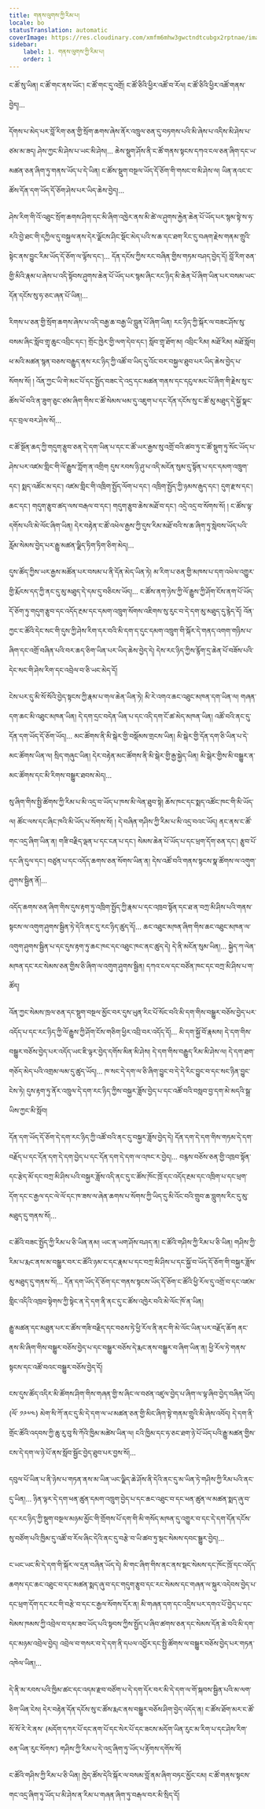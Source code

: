```yaml
---
title: གནས་ལུགས་ཀྱི་རིམ་པ།
locale: bo
statusTranslation: automatic
coverImage: https://res.cloudinary.com/xmfm6mhw3gwctndtcubgx2rptnae/image/upload/v1740468922/small_cover_tratado_de_psicologia_revolucionaria_a4c0dca4e0.webp
sidebar:
    label: 1. གནས་ལུགས་ཀྱི་རིམ་པ།
    order: 1
---
```

ང་ཚོ་སུ་ཡིན། ང་ཚོ་གང་ནས་ཡོང་། ང་ཚོ་གང་དུ་འགྲོ། ང་ཚོ་ཅིའི་ཕྱིར་འཚོ་བ་རོལ། ང་ཚོ་ཅིའི་ཕྱིར་འཚོ་གནས་བྱེད།…

དོགས་པ་མེད་པར་བློ་རིག་ཅན་གྱི་སྲོག་ཆགས་ཞེས་ནོར་འཁྲུལ་ཅན་དུ་བཏགས་པའི་མི་ཞེས་པ་འདིས་མི་ཤེས་པ་ཙམ་མ་ཟད། ཤེས་ཀྱང་མི་ཤེས་པ་ཡང་མི་ཤེས།… ཆེས་སྡུག་ཤོས་ནི་ང་ཚོ་གནས་སྟངས་དཀའ་ངལ་ཅན་ཞིག་དང་ཡ་མཚན་ཅན་ཞིག་ཏུ་གནས་ཡོད་པ་དེ་ཡིན། ང་ཚོས་སྡུག་བསྔལ་ཡོད་དོ་ཅོག་གི་གསང་བ་མི་ཤེས་ལ། ཡིན་ནའང་ང་ཚོས་དོན་དག་ཡོད་དོ་ཅོག་ཤེས་པར་ཡིད་ཆེས་བྱེད།…

ཤེས་རིག་གི་འོ་འཐུང་སྲོག་ཆགས་ཤིག་དང་མི་ཞིག་འཁྱེར་ནས་མི་ཚེ་ལ་ཤུགས་རྐྱེན་ཆེན་པོ་ཡོད་པར་སྙམ་སྟེ་ས་ཧ་རའི་བྱེ་ཐང་གི་དཀྱིལ་དུ་བསྐྱལ་ནས་དེར་ལྗོངས་ཤིང་སྡོང་མེད་པའི་ས་ཆ་དང་ཐག་རིང་དུ་བཞག་རྗེས་གནམ་གྲུའི་སྟེང་ནས་བྱུང་རིམ་ཡོད་དོ་ཅོག་ལ་ལྟོས་དང༌།… དོན་དངོས་ཀྱིས་རང་བཞིན་གྱིས་གཏམ་བཤད་བྱེད་དོ། བློ་རིག་ཅན་གྱི་མིའི་རྣམ་པ་ཞེས་པ་འདི་སྟོབས་ཤུགས་ཆེན་པོ་ཡོད་པར་སྙམ་ཞིང་རང་ཉིད་མི་ཆེན་པོ་ཞིག་ཡིན་པར་བསམ་ཡང་དོན་དངོས་སུ་ཧ་ཅང་ཞན་པོ་ཡིན།…

རིགས་པ་ཅན་གྱི་སྲོག་ཆགས་ཞེས་པ་འདི་བརྒྱ་ཆ་བརྒྱ་ཡི་བླུན་པོ་ཞིག་ཡིན། རང་ཉིད་ཀྱི་སྐོར་ལ་བཟང་ཤོས་སུ་བསམ་ཞིང་སློབ་གྲྭ་ཆུང་འབྲིང་དང་། གྲོང་ཁྱེར་གྱི་ལག་དེབ་དང་། སློབ་གྲྭ་ཐོག་མ། འབྲིང་རིམ། མཐོ་རིམ། མཐོ་སློབ། ཕ་མའི་མཚན་སྙན་བཅས་བརྒྱུད་ནས་རང་ཉིད་ཀྱི་འཚོ་བ་ཡིད་དུ་འོང་བར་བསྐྱལ་ཐུབ་པར་ཡིད་ཆེས་བྱེད་པ་སོགས་སོ། ། འོན་ཀྱང་ཡི་གེ་མང་པོ་དང་སྤྱོད་བཟང་དེ་འདྲ་དང་མཚན་གནས་དང་དངུལ་མང་པོ་ཞིག་གི་རྗེས་སུ་ང་ཚོས་ཕོ་བའི་ན་ཟུག་ཅུང་ཙམ་ཞིག་གིས་ང་ཚོ་སེམས་ཕམ་དུ་འཇུག་པ་དང་དོན་དངོས་སུ་ང་ཚོ་མུ་མཐུད་དེ་སྐྱོ་སྣང་དང་བྲལ་བར་ཤེས་སོ།…

ང་ཚོ་སྔོན་ཆད་ཀྱི་གདུག་རྩུབ་ཅན་དེ་དག་ཡིན་པ་དང་ང་ཚོ་ཡར་རྒྱས་སུ་འགྲོ་བའི་ཚབ་ཏུ་ང་ཚོ་སྡུག་ཏུ་སོང་ཡོད་པ་ཤེས་པར་འཛམ་གླིང་གི་ལོ་རྒྱུས་ཀློག་ན་འགྲིག དུས་རབས་ཉི་ཤུ་པ་འདི་མངོན་སུམ་དུ་སྟོན་པ་དང་དམག་འཁྲུག་དང་། སྨད་འཚོང་མ་དང་། འཛམ་གླིང་གི་འཁྲིག་སྤྱོད་ལོག་པ་དང་། འཁྲིག་སྤྱོད་ཀྱི་ཉམས་རྒུད་དང་། དུག་རྫས་དང་། ཆང་དང་། གདུག་རྩུབ་ཚད་ལས་བརྒལ་བ་དང་། གདུག་རྩུབ་ཆེས་མཐོ་བ་དང་། འདྲེ་འདྲ་བ་སོགས་སོ། ། ང་ཚོས་ལྟ་དགོས་པའི་མེ་ལོང་ཞིག་ཡིན། དེར་བརྟེན་ང་ཚོ་འཕེལ་རྒྱས་ཀྱི་དུས་རིམ་མཐོ་བའི་ས་ཆ་ཞིག་ཏུ་སླེབས་ཡོད་པའི་རློམ་སེམས་བྱེད་པར་རྒྱུ་མཚན་ལྗིད་ཏིག་ཏིག་ཅིག་མེད།…

དུས་ཚོད་ཀྱིས་ཡར་རྒྱས་མཚོན་པར་བསམ་པ་ནི་དོན་མེད་ཡིན་ཏེ། མ་རིག་པ་ཅན་གྱི་མཁས་པ་དག་འཕེལ་འགྱུར་གྱི་རྨོངས་དད་ཀྱི་ནང་དུ་མུ་མཐུད་དེ་དམ་དུ་བཅིངས་ཡོད།… ང་ཚོས་ནག་ཉེས་ཀྱི་ལོ་རྒྱུས་ཀྱི་ཤོག་ངོས་ནག་པོ་ཡོད་དོ་ཅོག་ཏུ་གདུག་རྩུབ་དང་འདོད་རྔམ་དང་དམག་འཁྲུག་སོགས་འཇིགས་སུ་རུང་བ་དེ་དག་མུ་མཐུད་དུ་རྙེད་དོ། འོན་ཀྱང་ང་ཚོའི་དེང་སང་གི་དུས་ཀྱི་ཤེས་རིག་དར་བའི་མི་དག་ད་དུང་དམག་འཁྲུག་གི་སྐོར་དེ་གནད་འགག་གཉིས་པ་ཞིག་དང་འགྲོ་བཞིན་པའི་བར་ཆད་ཅིག་ཡིན་པར་ཡིད་ཆེས་བྱེད་དེ། དེས་རང་ཉིད་ཀྱིས་རྙོག་དྲ་ཆེན་པོ་བཟོས་པའི་དེང་སང་གི་ཤེས་རིག་དང་འབྲེལ་བ་ཅི་ཡང་མེད་དོ།

ངེས་པར་དུ་མི་སོ་སོའི་བྱེད་སྟངས་ཀྱི་རྣམ་པ་གལ་ཆེན་ཡིན་ཏེ། མི་རེ་འགའ་ཆང་འཐུང་མཁན་དག་ཡིན་ལ། གཞན་དག་ཆང་མི་འཐུང་མཁན་ཡིན། དེ་དག་དྲང་བདེན་ཡིན་པ་དང་འདི་དག་ངོ་ཚ་མེད་མཁན་ཡིན། འཚོ་བའི་ནང་དུ་དོན་དག་ཡོད་དོ་ཅོག་ཡོད།… མང་ཚོགས་ནི་མི་སྒེར་གྱི་བསྡོམས་གྲངས་ཡིན། མི་སྒེར་གྱི་དོན་དག་ཅི་ཡིན་པ་དེ་མང་ཚོགས་ཡིན་ལ། སྲིད་གཞུང་ཡིན། དེར་བརྟེན་མང་ཚོགས་ནི་མི་སྒེར་གྱི་རྒྱ་སྐྱེད་ཡིན། མི་སྒེར་གྱིས་མི་བསྒྱུར་ན་མང་ཚོགས་དང་མི་རིགས་བསྒྱུར་ཐབས་མེད།…

སུ་ཞིག་གིས་སྤྱི་ཚོགས་ཀྱི་རིམ་པ་མི་འདྲ་བ་ཡོད་པ་ཁས་མི་ལེན་ཐུབ་སྟེ། ཆོས་ཁང་དང་སྨད་འཚོང་ཁང་གི་མི་ཡོད་ལ། ཚོང་ལས་དང་ཞིང་ཁའི་མི་ཡོད་པ་སོགས་སོ། ། དེ་བཞིན་གཤིས་ཀྱི་རིམ་པ་མི་འདྲ་བའང་ཡོད། ནང་ནས་ང་ཚོ་གང་འདྲ་ཞིག་ཡིན་ན། གཟི་བརྗིད་ལྡན་པ་དང་ངན་པ་དང་། སེམས་ཆེན་པོ་ཡོད་པ་དང་ཕྲག་དོག་ཅན་དང་། རྩུབ་པོ་དང་ཞི་དུལ་དང་། བཙུན་པ་དང་འདོད་ཆགས་ཅན་སོགས་ཡིན་ན། དེས་འཚོ་བའི་གནས་སྟངས་སྣ་ཚོགས་ལ་འགུག་ཤུགས་སྦྱིན་ནོ།…

འདོད་ཆགས་ཅན་ཞིག་གིས་དུས་རྟག་ཏུ་འཁྲིག་སྤྱོད་ཀྱི་རྣམ་པ་དང་འཁྲབ་སྟོན་དང་ཐ་ན་བཀྲ་མི་ཤིས་པའི་གནས་སྟངས་ལ་འགུག་ཤུགས་སྦྱིན་ཏེ་དེའི་ནང་དུ་རང་ཉིད་ཚུད་དོ།… ཆང་འཐུང་མཁན་ཞིག་གིས་ཆང་འཐུང་མཁན་ལ་འགུག་ཤུགས་སྦྱིན་པ་དང་དུས་རྟག་ཏུ་ཆང་ཁང་དང་འཐུང་ཁང་ནང་ཚུད་དེ། དེ་ནི་མངོན་སུམ་ཡིན།… སྐྱེད་ཀ་ལེན་མཁན་དང་རང་སེམས་ཅན་གྱིས་ཅི་ཞིག་ལ་འགུག་ཤུགས་སྦྱིན། དཀའ་ངལ་དང་བཙོན་ཁང་དང་བཀྲ་མི་ཤིས་པ་ག་ཚོད།

འོན་ཀྱང་སེམས་ཁྲལ་ཅན་དང་སྡུག་བསྔལ་མྱོང་བར་དུས་ཡུན་རིང་པོ་སོང་བའི་མི་དག་གིས་བསྒྱུར་བཅོས་བྱེད་པར་འདོད་པ་དང་རང་ཉིད་ཀྱི་ལོ་རྒྱུས་ཀྱི་ཤོག་ངོས་གཅིག་ཕྱིར་འབྲི་བར་འདོད་དོ།… མི་དག་སྐྱོ་བོ་རྣམས། དེ་དག་གིས་བསྒྱུར་བཅོས་བྱེད་པར་འདོད་ཡང་ཇི་ལྟར་བྱེད་དགོས་མིན་མི་ཤེས། དེ་དག་གིས་བརྒྱུད་རིམ་མི་ཤེས་ལ། དེ་དག་ཐག་གཅོད་མེད་པའི་འགྲམ་ལམ་དུ་ཚུད་ཡོད།… ཁ་སང་དེ་དག་ལ་ཅི་ཞིག་བྱུང་བ་དེ་དེ་རིང་བྱུང་བ་དང་སང་ཉིན་བྱུང་ངེས་ཏེ། དུས་རྟག་ཏུ་ནོར་འཁྲུལ་དེ་དག་རང་ཉིད་ཀྱིས་བསྐྱར་ཟློས་བྱེད་པ་དང་འཚོ་བའི་བསླབ་བྱ་དག་མེ་མདའི་སྒྲ་ཡིས་ཀྱང་མི་སློབ།

དོན་དག་ཡོད་དོ་ཅོག་དེ་དག་རང་ཉིད་ཀྱི་འཚོ་བའི་ནང་དུ་བསྐྱར་ཟློས་བྱེད་དེ། དོན་དག་དེ་དག་གིས་གཏམ་དེ་དག་བརྗོད་པ་དང་དོན་དག་དེ་དག་བྱེད་པ་དང་དོན་དག་དེ་དག་ལ་འཁང་ར་བྱེད།… བརྙས་བཅོས་ཅན་གྱི་འཁྲབ་སྟོན་དང་རྩེད་མོ་དང་བཀྲ་མི་ཤིས་པའི་བསྐྱར་ཟློས་འདི་ནང་དུ་ང་ཚོས་ཁོང་ཁྲོ་དང་འདོད་རྔམ་དང་འཁྲིག་པ་དང་ཕྲག་དོག་དང་ང་རྒྱལ་དང་ལེ་ལོ་དང་ཁ་ཟས་ལ་ཞེན་ཆགས་པ་སོགས་ཀྱི་ཡིད་དུ་མི་འོང་བའི་གྲུབ་ཆ་བླུགས་རིང་དུ་མུ་མཐུད་དུ་གནས་སོ།…

ང་ཚོའི་བཟང་སྤྱོད་ཀྱི་རིམ་པ་ཅི་ཡིན་ནམ། ཡང་ན་ཡག་ཤོས་བཤད་ན། ང་ཚོའི་གཤིས་ཀྱི་རིམ་པ་ཅི་ཡིན། གཤིས་ཀྱི་རིམ་པ་རྨང་ནས་མ་བསྒྱུར་བར་ང་ཚོའི་ཉམ་ང་དང་རྣམ་པ་དང་བཀྲ་མི་ཤིས་པ་དང་སྐྱོ་བ་ཡོད་དོ་ཅོག་གི་བསྐྱར་ཟློས་མུ་མཐུད་དུ་གནས་སོ།… དོན་དག་ཡོད་དོ་ཅོག་དང་གནས་སྟངས་ཡོད་དོ་ཅོག་ང་ཚོའི་ཕྱི་རོལ་དུ་འགྲོ་བ་དང་འཛམ་གླིང་འདིའི་འཁྲབ་སྟེགས་ཀྱི་སྟེང་ན་དེ་དག་ནི་ནང་དུ་ང་ཚོས་འཁྱེར་བའི་མེ་ལོང་ཁོ་ན་ཡིན།

རྒྱུ་མཚན་དང་མཐུན་པར་ང་ཚོས་གཟི་བརྗིད་དང་བཅས་ཏེ་ཕྱི་རོལ་ནི་ནང་གི་མེ་ལོང་ཡིན་པར་བརྗོད་ཆོག ནང་ནས་མི་ཞིག་གིས་བསྒྱུར་བཅོས་བྱེད་པ་དང་བསྒྱུར་བཅོས་དེ་རྨང་ནས་བསྒྱུར་བ་ཞིག་ཡིན་ན། ཕྱི་རོལ་ཏེ་གནས་སྟངས་དང་འཚོ་བའང་བསྒྱུར་བཅོས་བྱེད་དོ།

ངས་དུས་ཚོད་འདིར་མི་ཚོགས་ཤིག་གིས་གཞན་གྱི་ས་ཞིང་ལ་བཙན་འཛུལ་བྱེད་པ་ཞིག་ལ་ལྟ་ཞིབ་བྱེད་བཞིན་ཡོད། (ལོ་ ༡༩༧༤) མེག་སི་ཀོ་ནང་དུ་མི་དེ་དག་ལ་ཡ་མཚན་ཅན་གྱི་མིང་ཞིག་སྟེ་གནམ་གྲུའི་མི་ཞེས་འབོད། དེ་དག་ནི་གྲོང་ཚོའི་འདབས་ཀྱི་ཆུ་རུ་བུ་སི་ཀོའི་ཁྱིམ་མཚེས་ཡིན་ལ། ངའི་ཁྱིམ་དང་ཧ་ཅང་ཐག་ཉེ་པོ་ཡོད་པའི་རྒྱུ་མཚན་གྱིས་ངས་དེ་དག་ལ་ཉེ་པོ་ནས་སློབ་སྦྱོང་བྱེད་ཐུབ་པར་བྱས་སོ།…

དབུལ་པོ་ཡིན་པ་ནི་ཉེས་པ་གཏན་ནས་མ་ཡིན་ཡང་ལྗིད་ཆེ་ཤོས་ནི་དེའི་ནང་དུ་མ་ཡིན་ཏེ་གཤིས་ཀྱི་རིམ་པའི་ནང་དུ་ཡིན།… ཉིན་ལྟར་དེ་དག་ཕན་ཚུན་དམག་འཁྲུག་བྱེད་པ་དང་ཆང་འཐུང་བ་དང་ཕན་ཚུན་ལ་མཚན་སྨད་ཞུ་བ་དང་རང་ཉིད་ཀྱི་སྡུག་བསྔལ་མཉམ་མྱོང་གི་གྲོགས་པོ་དག་གི་མི་གསོད་མཁན་དུ་འགྱུར་བ་དང་དེ་དག་དོན་དངོས་སུ་བཙོག་པའི་ཁྱིམ་དུ་འཚོ་བ་རོལ་ཞིང་དེའི་ནང་དུ་བརྩེ་བ་ཡི་ཚབ་ཏུ་སྡང་སེམས་དབང་སྒྱུར་བྱེད།…

ང་ཡང་ཡང་མི་དེ་དག་གི་སྐོར་ལ་དྲན་བཞིན་ཡོད་དེ། མི་གང་ཞིག་གིས་ནང་ནས་སྡང་སེམས་དང་ཁོང་ཁྲོ་དང་འདོད་ཆགས་དང་ཆང་འཐུང་བ་དང་མཚན་སྨད་ཞུ་བ་དང་གདུག་རྩུབ་དང་རང་སེམས་དང་གཞན་ལ་སྐུར་འདེབས་བྱེད་པ་དང་ཕྲག་དོག་དང་རང་གི་བརྩེ་བ་དང་ང་རྒྱལ་སོགས་དོར་ན། མི་གཞན་དག་དང་འདྲིས་པར་དགའ་པོ་བྱེད་པ་དང་སེམས་ཁམས་ཀྱི་འབྲེལ་བ་དམ་ཟབ་ཡོད་པའི་སྟབས་ཀྱིས་སྤྱོད་པ་ཞིབ་ཚགས་ཅན་དང་སེམས་དོན་ཆེ་བའི་མི་དག་དང་མཉམ་འབྲེལ་བྱེད། འབྲེལ་བ་གསར་བ་དེ་དག་ནི་དཔལ་འབྱོར་དང་སྤྱི་ཚོགས་ལ་བསྒྱུར་བཅོས་བྱེད་པར་གཏན་འཁེལ་ཡིན།…

དེ་ནི་མ་རབས་པའི་ཁྱིམ་ཚང་དང་འདམ་རྫབ་བཙོག་པ་དེ་དག་དོར་བར་མི་དེ་དག་ལ་གོ་སྐབས་སྦྱིན་པའི་མ་ལག་ཅིག་ཡིན་ངེས། དེར་བརྟེན་དོན་དངོས་སུ་ང་ཚོས་རྨང་ནས་བསྒྱུར་བཅོས་ཤིག་བྱེད་འདོད་ན། ང་ཚོས་ཐོག་མར་ང་ཚོ་སོ་སོ་རེ་རེ་ནས་ (མདོག་དཀར་པོ་དང་ནག་པོ་དང་སེར་པོ་དང་ཟངས་མདོག་ཡིན་རུང་མ་རིག་པ་དང་ཤེས་རིག་ཅན་ཡིན་རུང་སོགས་) གཤིས་ཀྱི་རིམ་པ་དེ་འདྲ་ཞིག་ཏུ་ཡོད་པ་རྟོགས་དགོས་སོ།

ང་ཚོའི་གཤིས་ཀྱི་རིམ་པ་ཅི་ཡིན། ཁྱེད་ཚོས་དེའི་སྐོར་ལ་བསམ་བློ་ནམ་ཞིག་བཏང་མྱོང་ངམ། ང་ཚོ་གནས་སྟངས་གང་འདྲ་ཞིག་ཏུ་ཡོད་པ་མི་ཤེས་ན་རིམ་པ་གཞན་ཞིག་ཏུ་བརྒལ་བར་མི་སྲིད་དོ།

